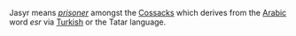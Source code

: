Jasyr means ''[[prisoner]]'' amongst the [[Cossacks]] which derives from the [[Arabic language|Arabic]] word ''esr'' via [[Turkish]] or the Tatar language.